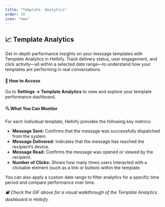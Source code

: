 ```yaml
---
title: "Template  Analytics"
order: 10
icon: "new"
---
```


## 📈 Template Analytics
Get in-depth performance insights on your message templates with Template Analytics in Hellofy. Track delivery status, user engagement, and click activity—all within a selected date range—to understand how your templates are performing in real conversations.


#### 🧭 How to Access
Go to **Settings → Template Analytics** to view and explore your template performance dashboard.

#### 🔍 What You Can Monitor

For each individual template, Hellofy provides the following key metrics:

- **Message Sent:**
    Confirms that the message was successfully dispatched from the system.
- **Message Delivered:**
    Indicates that the message has reached the recipient’s device.
- **Message Read:**
    Confirms the message was opened or viewed by the recipient.
- **Number of Clicks:**
    Shows how many times users interacted with a clickable element (such as a link or button) within the template.

You can also apply a custom date range to filter analytics for a specific time period and compare performance over time.

<DefaultVector />

_📽️ Check the GIF above for a visual walkthrough of the Template Analytics dashboard in Hellofy._
